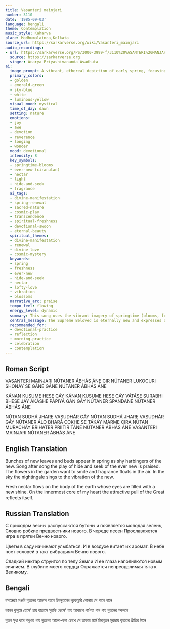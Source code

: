 ```yaml
---
title: Vasanteri mainjari
number: 3110
date: '1985-09-03'
language: bengali
theme: Contemplation
music_style: Kaharva
place: Madhumalainca,Kolkata
source_url: https://sarkarverse.org/wiki/Vasanteri_mainjari
audio_recordings:
- url: https://sarkarverse.org/PS/3000-3999-f/3110%20VASANTERI%20MANJARII%20NU%27TANER.mp3
  source: https://sarkarverse.org
  singer: Acarya Priyashivananda Avadhuta
ai:
  image_prompt: A vibrant, ethereal depiction of early spring, focusing on golden-yellow blossoms (Maiṋjari) dripping with luminous, crystalline nectar. The scene is bathed in a soft, transcendental dawn light, suggesting the presence of the Ever-New (Ciranutan) playing a gentle 'hide-and-seek' behind veils of soft emerald green foliage. A subtle, cosmic glow emanates from the Earth itself, reflecting profound joy and transformation, emphasizing the mystical connection between nature and the Divine love. High detail, magical realism style.
  primary_colors:
  - golden
  - emerald-green
  - sky-blue
  - white
  - luminous-yellow
  visual_mood: mystical
  time_of_day: dawn
  setting: nature
  emotions:
  - joy
  - awe
  - devotion
  - reverence
  - longing
  - wonder
  mood: devotional
  intensity: 8
  key_symbols:
  - springtime-blooms
  - ever-new (ciranutan)
  - nectar
  - light
  - hide-and-seek
  - fragrance
  ai_tags:
  - divine-manifestation
  - spring-renewal
  - sacred-nature
  - cosmic-play
  - transcendence
  - spiritual-freshness
  - devotional-swoon
  - eternal-beauty
  spiritual_themes:
  - divine-manifestation
  - renewal
  - divine-love
  - cosmic-mystery
  keywords:
  - spring
  - freshness
  - ever-new
  - hide-and-seek
  - nectar
  - lofty-love
  - vibration
  - blossoms
  narrative_arc: praise
  tempo_feel: flowing
  energy_level: dynamic
  summary: This song uses the vibrant imagery of springtime (blooms, fragrance, birdsong) to describe the continuous, playful self-revelation of the Ever-New Divine. The freshness of nature is a tangible sign of spiritual novelty, drawing the Earth and the devotee's heart into a state of ecstatic love and surrender, pulled by the irresistible force of the Lofty Supreme.
  central_message: The Supreme Beloved is eternally new and expresses Divine Love through the unending cycle of renewal and beauty found in nature.
  recommended_for:
  - devotional-practice
  - reflection
  - morning-practice
  - celebration
  - contemplation
---
```


## Roman Script

VASANTERI MAINJARI
NÚTANER ÁBHÁS ÁNE
CIR NÚTANER LUKOCURI
SHONÁY SE GÁNE GÁNE
NÚTANER ÁBHÁS ÁNE

KÁNAN KUSUME HESE CÁY
KÁNAN KUSUME HESE CÁY
VÁTÁSE SURABHI BHESE JÁY
ÁKÁSHE PÁPIYÁ GÁN GÁY
NÚTANER SPANDANE
NÚTANER ÁBHÁS ÁNE

NÚTAN SUDHÁ JHARE VASUDHÁR GÁY
NÚTAN SUDHÁ JHARE VASUDHÁR GÁY
NÚTANER ÁLO BHARÁ COKHE SE TÁKÁY
MARME CIRA NÚTAN MURACHÁY
BRIHATER PRIITIR T́ÁNE
NÚTANER ÁBHÁS ÁNE
VASANTERI MAINJARI
NÚTANER ÁBHÁS ÁNE

## English Translation

Bunches of new leaves and buds appear in spring
as shy harbingers of the new.
Song after song
the play of hide and seek
of the ever new is praised.
The flowers in the garden want to smile
and fragrance floats in the air.
In the sky the nightingale sings
to the vibration of the new.

Fresh nectar flows on the body of the earth
whose eyes are filled with a new shine.
On the innermost core of my heart
the attractive pull of the Great reflects itself.

## Russian Translation

С приходом весны распускаются бутоны
и появляется молодая зелень,
Словно робкие предвестники нового.
В череде песен
Прославляется игра в прятки Вечно нового.

Цветы в саду начинают улыбаться.
И в воздухе витает их аромат.
В небе поет соловей
в такт вибрациям Вечно нового.

Сладкий нектар струится по телу Земли
И ее глаза наполняются новым сиянием.
В глубине моего сердца
Отражается непреодолимая тяга к Великому.

## Bengali

বসন্তেরই মঞ্জরি
নূতনের আভাস আনে
চিরনূতনের লুকোচুরি
শোনায় সে গানে গানে

কানন কুসুমে হেসে' চায়
বাতাসে সুরভি ভেসে' যায়
আকাশে পাপিয়া গান গায়
নূতনের স্পন্দনে

নূতন সুধা ঝরে বসুধার গায়
নূতনের আলো-ভরা চোখে সে তাকায়
মর্মে চিরনূতন মূরছায়
বৃহতের প্রীতির টানে

